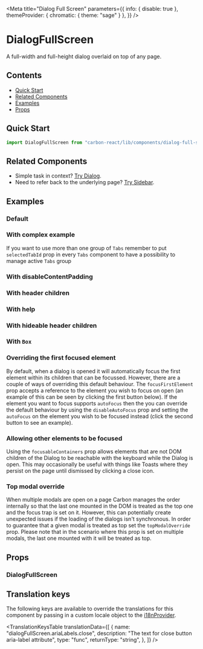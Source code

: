 

<Meta
  title="Dialog Full Screen"
  parameters={{
    info: { disable: true },
    themeProvider: { chromatic: { theme: "sage" } },
  }}
/>

# DialogFullScreen

A full-width and full-height dialog overlaid on top of any page.

## Contents

- [Quick Start](#quick-start)
- [Related Components](#related-components)
- [Examples](#examples)
- [Props](#props)

## Quick Start

```javascript
import DialogFullScreen from "carbon-react/lib/components/dialog-full-screen";
```

## Related Components

- Simple task in context? [Try Dialog](https://carbon.sage.com/?path=/docs/dialog--default-story "Dialog").
- Need to refer back to the underlying page? [Try Sidebar](https://carbon.sage.com/?path=/docs/sidebar--default-story "Sidebar").

## Examples

### Default

<Canvas>
  <Story name="default" story={stories.Default} />
</Canvas>

### With complex example

If you want to use more than one group of `Tabs` remember to put `selectedTabId` prop in every `Tabs` component
to have a possibility to manage active `Tabs` group

<Canvas>
  <Story name="with complex example" story={stories.WithComplexExample} />
</Canvas>

### With disableContentPadding

<Canvas>
  <Story
    name="with disableContentPadding"
    story={stories.WithDisableContentPadding}
  />
</Canvas>

### With header children

<Canvas>
  <Story name="with header children" story={stories.WithHeaderChildren} />
</Canvas>

### With help

<Canvas>
  <Story name="with help" story={stories.WithHelp} />
</Canvas>

### With hideable header children

<Canvas>
  <Story
    name="with hideable header children"
    story={stories.WithHideableHeaderChildren}
  />
</Canvas>

### With `Box`

<Canvas>
  <Story name="with box" story={stories.WithBox} />
</Canvas>

### Overriding the first focused element

By default, when a dialog is opened it will automatically focus the first element within its children that can be focussed.
However, there are a couple of ways of overriding this default behaviour. The `focusFirstElement` prop accepts a reference
to the element you wish to focus on open (an example of this can be seen by clicking the first button below). If the element
you want to focus supports `autoFocus` then the you can override the default behaviour by using the `disableAutoFocus` prop
and setting the `autoFocus` on the element you wish to be focused instead (click the second button to see an example).

<Canvas>
  <Story
    name="focusing a different first element"
    story={stories.FocusingADifferentFirstElement}
  />
</Canvas>

### Allowing other elements to be focused

Using the `focusableContainers` prop allows elements that are not DOM children of the Dialog to be reachable with the keyboard while the Dialog is open.
This may occasionally be useful with things like Toasts where they persist on the page until dismissed by clicking a close icon.

<Canvas>
  <Story
    name="other focusable containers"
    story={stories.OtherFocusableContainers}
  />
</Canvas>

### Top modal override

When multiple modals are open on a page Carbon manages the order internally so that the last one mounted in the DOM 
is treated as the top one and the focus trap is set on it. However, this can potentially 
create unexpected issues if the loading of the dialogs isn't synchronous. In order to guarantee that a given 
modal is treated as top set the `topModalOverride` prop. Please note that in the scenario where this prop is 
set on multiple modals, the last one mounted with it will be treated as top.

<Canvas>
  <Story name="top modal override" story={stories.TopModalOverride} />
</Canvas>

## Props

### DialogFullScreen

<ArgsTable of={DialogFullScreen} />

## Translation keys

The following keys are available to override the translations for this component by passing in a custom locale object to the
[i18nProvider](https://carbon.sage.com/?path=/story/documentation-i18n--page).

<TranslationKeysTable
  translationData={[
    {
      name: "dialogFullScreen.ariaLabels.close",
      description: "The text for close button aria-label attribute",
      type: "func",
      returnType: "string",
    },
  ]}
/>
